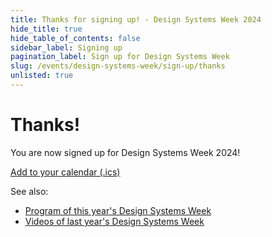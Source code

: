 ```yaml
---
title: Thanks for signing up! · Design Systems Week 2024
hide_title: true
hide_table_of_contents: false
sidebar_label: Signing up
pagination_label: Sign up for Design Systems Week
slug: /events/design-systems-week/sign-up/thanks
unlisted: true
---
```


# Thanks!

You are now signed up for Design Systems Week 2024!

[Add to your calendar (.ics)](/dsweek-2024/dsweek-2024.ics)

See also:

- [Program of this year's Design Systems Week](/events/design-systems-week-2024/en/program)
- [Videos of last year's Design Systems Week](/events/design-systems-week-2023/en/program)
